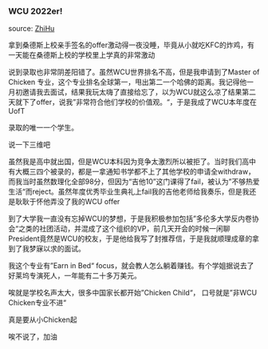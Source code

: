 ### WCU 2022er!

source: [ZhiHu](https://www.zhihu.com/question/510542225)

拿到桑德斯上校亲手签名的offer激动得一夜没睡，毕竟从小就吃KFC的炸鸡，有一天能在桑德斯上校的学校里上学真的非常激动

说到录取也非常阴差阳错了。虽然WCU世界排名不高，但是我申请到了Master of Chicken
专业，这个专业排名全球第一，甩出第二一个哈佛的距离。我记得他一月初邀请我去面试，结果我玩太嗨了直接给忘了，以为WCU就这么凉了结果第二天就下了offer，说我”非常符合他们学校的价值观。“，于是我成了WCU本年度在UofT

录取的唯一一个学生。

说一下三维吧

虽然我是高中就出国，但是WCU本科因为竞争太激烈所以被拒了。当时我们高中有大概三四个被录的，都是一拿通知书学都不上了其他学校的申请全withdraw，而我当时虽然数理化全部98分，但因为“吉他10”这门课得了fail，被认为”不够热爱生活“而reject。虽然年度优秀毕业生典礼上fail我的吉他老师给我奏乐，但是我还是耿耿于怀他弄没了我的WCU offer

到了大学我一直没有忘掉WCU的梦想，于是我积极参加包括”多伦多大学反内卷协会“之类的社团活动，并混成了这个组织的VP，前几天开会的时候一闲聊President竟然是WCU的校友，于是他给我写了封推荐信，于是我就顺理成章的拿到了我梦寐以求的面试。

我这个专业有”Earn in Bed“ focus，就会教人怎么躺着赚钱。有个学姐据说去了好莱坞专演死人，一年能有二十多万美元。

唉就是学校名声太大，很多中国家长都开始”Chicken Child“， 口号就是”非WCU Chicken专业不进“

真是要从小Chicken起

唉不说了，加油